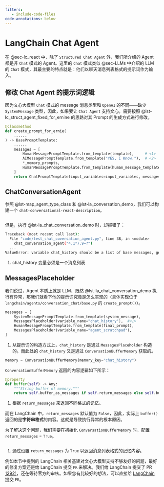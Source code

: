 ```yaml
---
filters:
   - include-code-files
code-annotations: below
---
```


# LangChain Chat Agent

在 @sec-lc_react 中，除了 `Structured Chat Agent` 外，我们所介绍的 Agent 都是非 `Chat` 模式的 Agent。这里的 `Chat` 模式类似 @sec-LLMs 中介绍的 LLM 的 `Chat` 模式，其最主要的特点就是：他们以聊天消息列表格式的提示词作为输入。

## 修改 Chat Agent 的提示词逻辑
因为文心大模型 `Chat` 模式的 message 消息类型和 `OpenAI` 的不同——缺少 `SystemMessage` 类型，因此，如果要让 `Chat Agent` 支持文心，需要按照 @lst-lc_struct_agent_fixed_for_ernine 的思路对其 Prompt 的生成方式进行修改。

```python
@classmethod
def create_prompt_for_ernie(
    ......
) -> BasePromptTemplate:
    ......
    messages = [
        HumanMessagePromptTemplate.from_template(template),     # <1>
        AIMessagePromptTemplate.from_template("YES, I Know."),  # <2>
        *_memory_prompts,
        HumanMessagePromptTemplate.from_template(human_message_template),
    ]
    return ChatPromptTemplate(input_variables=input_variables, messages=messages)
```

## ChatConversationAgent
参照 @lst-map_agent_type_class 和 @lst-la_conversation_demo，我们可以构建一个 `chat-conversational-react-description`。

```{#lst-la_chat_conversation_demo .python include="./code/test_chat_coversation_agent.py" code-line-numbers="true" lst-cap="Chat Conversation Agent"}
```

但是，执行 @lst-la_chat_conversation_demo 时，却报错了：

```bash
Traceback (most recent call last):
  File "code/test_chat_coversation_agent.py", line 38, in <module>
    chat_conversation_agent("4.1*7.9=?")
  ...
ValueError: variable chat_history should be a list of base messages, got  #<1>
```

1. chat_history 变量必须是一个消息列表

## MessagesPlaceholder
我们说过，Agent 本质上就是 LLM，既然 @lst-la_chat_conversation_demo 执行有异常，那我们就看下他的提示词究竟是怎么实现的（具体实现位于 `langchain/agents/conversation_chat/base.py` 的 `create_prompt()`）。

```python
messages = [
    SystemMessagePromptTemplate.from_template(system_message),
    MessagesPlaceholder(variable_name="chat_history"),  #<1>
    HumanMessagePromptTemplate.from_template(final_prompt),
    MessagesPlaceholder(variable_name="agent_scratchpad"),
]
```

1. 从提示词的构造方式上，`chat_history` 是通过 `MessagesPlaceholder` 构造的。而此处的 `chat_history` 又是通过 `ConversationBufferMemory` 获取的。

```python
memory = ConversationBufferMemory(memory_key="chat_history")
```

`ConversationBufferMemory` 返回的内容逻辑如下所示：

```python
@property
def buffer(self) -> Any:
    """String buffer of memory."""
    return self.buffer_as_messages if self.return_messages else self.buffer_as_str #<1>

```

1. 根据 `return_messages` 来返回不同格式的记忆。

而在 LangChain 中，`return_messages` 默认值为 `False`，因此，实际上 `buffer()` 返回的是**字符串格式**的内容。这就是导致执行异常的根本原因。

为了解决这个问题，我们需要在初始化 `ConversationBufferMemory` 时，配置 `return_messages` = `True`。 

```{#lst-la_chat_conversation_demo_1 .python include="./code/test_chat_coversation_agent_1.py" code-line-numbers="true" lst-cap="Chat Conversation Agent"}
```

1. 通过设置 `return_messages` 为 `True` 以返回消息列表格式的记忆内容。

:::{.callout-warning}
例如本节中提到的 LangChain 相关基建对文心大模型支持不够友好的问题，最好的修复方案还是给 LangChain 提交 `PR` 来解决。我们给 LangChain 提交了 PR [12921](https://github.com/langchain-ai/langchain/pull/12921)，还在等待官方的审核。如果您有比较好的想法，可以直接给 [LangChain](https://github.com/langchain-ai/langchain/pulls) 提交 `PR`。
:::
